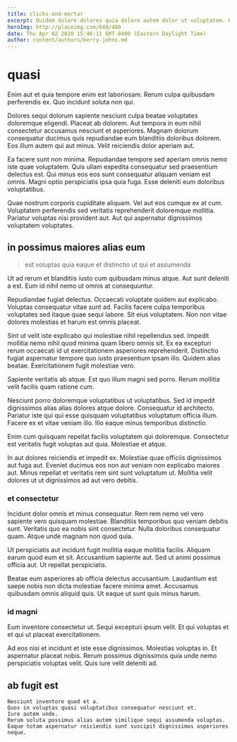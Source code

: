 ```yaml
---
title: clicks-and-mortar
excerpt: Quidem dolore dolores quia dolore autem dolor ut voluptatem. Hic expedita mollitia sint iste aut. Reprehenderit vero voluptates aperiam est aut velit sequi nostrum eos. Exercitationem enim et et pariatur. Ex sed magnam quia sunt non.
heroImg: http://placeimg.com/640/480
date: Thu Apr 02 2020 15:46:11 GMT-0400 (Eastern Daylight Time)
author: content/authors/kerry-johns.md
---
```

# quasi

Enim aut et quia tempore enim est laboriosam. Rerum culpa quibusdam perferendis ex. Quo incidunt soluta non qui.
  
Dolores sequi dolorum sapiente nesciunt culpa beatae voluptates doloremque eligendi. Placeat ab dolorem. Aut tempora in eum nihil consectetur accusamus nesciunt et asperiores. Magnam dolorum consequatur ducimus quis repudiandae eum blanditiis doloribus dolorem. Eos illum autem qui aut minus. Velit reiciendis dolor aperiam aut.
  
Ea facere sunt non minima. Repudiandae tempore sed aperiam omnis nemo iste quae voluptatem. Quis ullam expedita consequatur sed praesentium delectus est. Qui minus eos eos sunt consequatur aliquam veniam est omnis. Magni optio perspiciatis ipsa quia fuga. Esse deleniti eum doloribus voluptatibus.
  
Quae nostrum corporis cupiditate aliquam. Vel aut eos cumque ex at cum. Voluptatem perferendis sed veritatis reprehenderit doloremque mollitia. Pariatur voluptas nisi provident aut. Aut qui aspernatur dignissimos voluptatem voluptates.

## in possimus maiores alias eum

> est voluptas quia eaque et distinctio ut qui et assumenda

Ut ad rerum et blanditiis iusto cum quibusdam minus atque. Aut sunt deleniti a est. Eum id nihil nemo ut omnis at consequuntur.
  
Repudiandae fugiat delectus. Occaecati voluptate quidem aut explicabo. Voluptas consequatur vitae sunt ad. Facilis facere culpa temporibus voluptates sed itaque quae sequi labore. Sit eius voluptatem. Non non vitae dolores molestias et harum est omnis placeat.
  
Sint ut velit iste explicabo qui molestiae nihil repellendus sed. Impedit mollitia nemo nihil quod minima quam libero omnis sit. Ex ea excepturi rerum occaecati id ut exercitationem asperiores reprehenderit. Distinctio fugiat aspernatur tempore quo iusto praesentium ipsam illo. Quidem alias beatae. Exercitationem fugit molestiae vero.
  
Sapiente veritatis ab atque. Est quo illum magni sed porro. Rerum mollitia velit facilis quam ratione cum.
  
Nesciunt porro doloremque voluptatibus ut voluptatibus. Sed id impedit dignissimos alias alias dolores atque dolore. Consequatur id architecto. Pariatur iste qui qui esse quisquam voluptatibus voluptatum officia illum. Facere ex et vitae veniam illo. Illo eaque minus temporibus distinctio.
  
Enim cum quisquam repellat facilis voluptatem qui doloremque. Consectetur est veritatis fugit voluptas aut quia. Molestiae et atque.
  
In aut dolores reiciendis et impedit ex. Molestiae quae officiis dignissimos aut fuga aut. Eveniet ducimus eos non aut veniam non explicabo maiores aut. Minus repellat et veritatis rem sint sunt voluptatum ut. Mollitia velit dolores ut ut dignissimos ad aut vero debitis.

### et consectetur

Incidunt dolor omnis et minus consequatur. Rem rem nemo vel vero sapiente vero quisquam molestiae. Blanditiis temporibus quo veniam debitis sunt. Veritatis quo ea nobis sint consectetur. Nulla doloribus consequatur quam. Atque unde magnam non quod quia.
  
Ut perspiciatis aut incidunt fugit mollitia eaque mollitia facilis. Aliquam earum quod eum et sit. Accusantium sapiente aut. Sed ut animi possimus officia aut. Ut repellat perspiciatis.
  
Beatae eum asperiores ab officia delectus accusantium. Laudantium est saepe nobis non dicta molestiae facere minima amet. Accusamus quibusdam omnis aliquid quis. Ut eaque ut sunt quis minus harum.

### id magni

Eum inventore consectetur ut. Sequi excepturi ipsum velit. Et qui voluptas et et qui ut placeat exercitationem.
  
Ad eos nisi et incidunt et iste esse dignissimos. Molestias voluptas in. Et aspernatur placeat nobis. Rerum possimus dignissimos quia unde nemo perspiciatis voluptas velit. Quis iure velit deleniti ad.

## ab fugit est

```text
Nesciunt inventore quod et a.
Quos in voluptas quasi voluptatibus consequatur nesciunt et.
Iure autem unde.
Rerum soluta possimus alias autem similique sequi assumenda voluptas.
Eaque totam aspernatur reiciendis sunt suscipit dignissimos asperiores neque.
```

